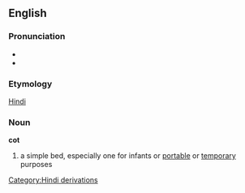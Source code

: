 ==English==
===Pronunciation===
*{{audio|en-us-cot.ogg|Audio (US)}}
*{{audio|en-us-inlandnorth-cot.ogg|Audio (US-Inland North)}}
===Etymology===
[[Hindi]]

===Noun===
'''cot'''

# a simple bed, especially one for infants or [[portable]] or [[temporary]] purposes
[[Category:Hindi derivations]]